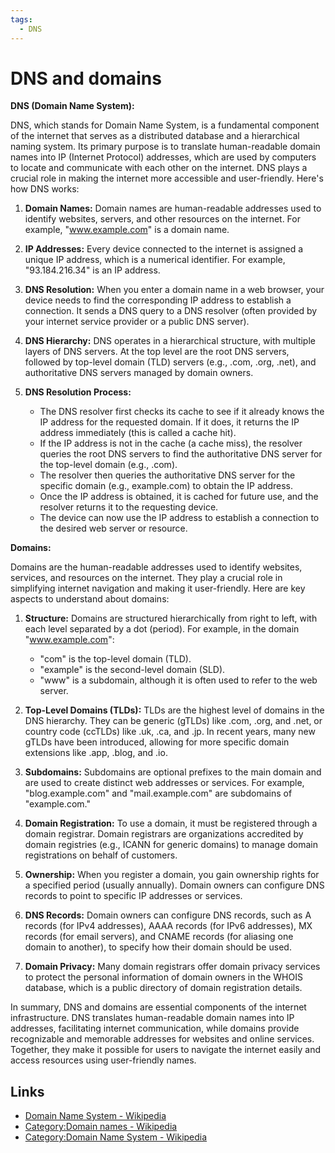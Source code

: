 ```yaml
---
tags:
  - DNS
---
```


# DNS and domains

**DNS (Domain Name System):**

DNS, which stands for Domain Name System, is a fundamental component of the internet that serves as a distributed database and a hierarchical naming system. Its primary purpose is to translate human-readable domain names into IP (Internet Protocol) addresses, which are used by computers to locate and communicate with each other on the internet. DNS plays a crucial role in making the internet more accessible and user-friendly. Here's how DNS works:

1. **Domain Names:** Domain names are human-readable addresses used to identify websites, servers, and other resources on the internet. For example, "www.example.com" is a domain name.

2. **IP Addresses:** Every device connected to the internet is assigned a unique IP address, which is a numerical identifier. For example, "93.184.216.34" is an IP address.

3. **DNS Resolution:** When you enter a domain name in a web browser, your device needs to find the corresponding IP address to establish a connection. It sends a DNS query to a DNS resolver (often provided by your internet service provider or a public DNS server).

4. **DNS Hierarchy:** DNS operates in a hierarchical structure, with multiple layers of DNS servers. At the top level are the root DNS servers, followed by top-level domain (TLD) servers (e.g., .com, .org, .net), and authoritative DNS servers managed by domain owners.

5. **DNS Resolution Process:**
   - The DNS resolver first checks its cache to see if it already knows the IP address for the requested domain. If it does, it returns the IP address immediately (this is called a cache hit).
   - If the IP address is not in the cache (a cache miss), the resolver queries the root DNS servers to find the authoritative DNS server for the top-level domain (e.g., .com).
   - The resolver then queries the authoritative DNS server for the specific domain (e.g., example.com) to obtain the IP address.
   - Once the IP address is obtained, it is cached for future use, and the resolver returns it to the requesting device.
   - The device can now use the IP address to establish a connection to the desired web server or resource.

**Domains:**

Domains are the human-readable addresses used to identify websites, services, and resources on the internet. They play a crucial role in simplifying internet navigation and making it user-friendly. Here are key aspects to understand about domains:

1. **Structure:** Domains are structured hierarchically from right to left, with each level separated by a dot (period). For example, in the domain "www.example.com":

   - "com" is the top-level domain (TLD).
   - "example" is the second-level domain (SLD).
   - "www" is a subdomain, although it is often used to refer to the web server.

2. **Top-Level Domains (TLDs):** TLDs are the highest level of domains in the DNS hierarchy. They can be generic (gTLDs) like .com, .org, and .net, or country code (ccTLDs) like .uk, .ca, and .jp. In recent years, many new gTLDs have been introduced, allowing for more specific domain extensions like .app, .blog, and .io.

3. **Subdomains:** Subdomains are optional prefixes to the main domain and are used to create distinct web addresses or services. For example, "blog.example.com" and "mail.example.com" are subdomains of "example.com."

4. **Domain Registration:** To use a domain, it must be registered through a domain registrar. Domain registrars are organizations accredited by domain registries (e.g., ICANN for generic domains) to manage domain registrations on behalf of customers.

5. **Ownership:** When you register a domain, you gain ownership rights for a specified period (usually annually). Domain owners can configure DNS records to point to specific IP addresses or services.

6. **DNS Records:** Domain owners can configure DNS records, such as A records (for IPv4 addresses), AAAA records (for IPv6 addresses), MX records (for email servers), and CNAME records (for aliasing one domain to another), to specify how their domain should be used.

7. **Domain Privacy:** Many domain registrars offer domain privacy services to protect the personal information of domain owners in the WHOIS database, which is a public directory of domain registration details.

In summary, DNS and domains are essential components of the internet infrastructure. DNS translates human-readable domain names into IP addresses, facilitating internet communication, while domains provide recognizable and memorable addresses for websites and online services. Together, they make it possible for users to navigate the internet easily and access resources using user-friendly names.

## Links

- [Domain Name System - Wikipedia](https://en.wikipedia.org/wiki/Domain_Name_System)
- [Category:Domain names - Wikipedia](https://en.wikipedia.org/wiki/Category:Domain_names)
- [Category:Domain Name System - Wikipedia](https://en.wikipedia.org/wiki/Category:Domain_Name_System)
